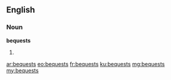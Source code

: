==English==

===Noun===
'''bequests'''

# {{plural of|bequest}}

[[ar:bequests]]
[[eo:bequests]]
[[fr:bequests]]
[[ku:bequests]]
[[mg:bequests]]
[[my:bequests]]